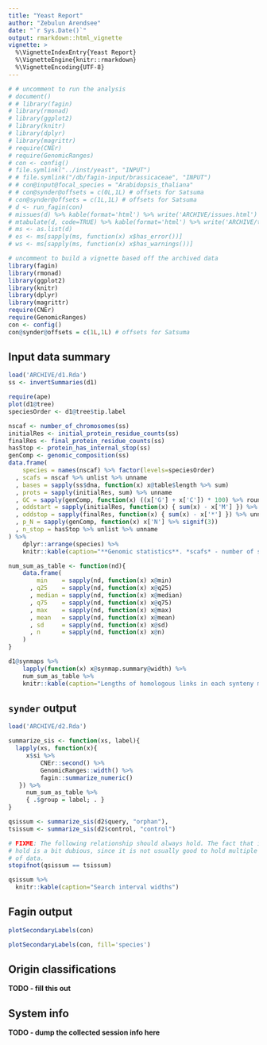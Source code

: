 ```yaml
---
title: "Yeast Report"
author: "Zebulun Arendsee"
date: "`r Sys.Date()`"
output: rmarkdown::html_vignette
vignette: >
  %\VignetteIndexEntry{Yeast Report}
  %\VignetteEngine{knitr::rmarkdown}
  %\VignetteEncoding{UTF-8}
---
```


```r
# # uncomment to run the analysis
# document()
# # library(fagin)
# library(rmonad)
# library(ggplot2)
# library(knitr)
# library(dplyr)
# library(magrittr)
# require(CNEr)
# require(GenomicRanges)
# con <- config()
# file.symlink("../inst/yeast", "INPUT")
# # file.symlink("/db/fagin-input/brassicaceae", "INPUT")
# # con@input@focal_species = "Arabidopsis_thaliana"
# # con@synder@offsets = c(0L,1L) # offsets for Satsuma
# con@synder@offsets = c(1L,1L) # offsets for Satsuma
# d <- run_fagin(con)
# missues(d) %>% kable(format='html') %>% write('ARCHIVE/issues.html')
# mtabulate(d, code=TRUE) %>% kable(format='html') %>% write('ARCHIVE/table.html')
# ms <- as.list(d)
# es <- ms[sapply(ms, function(x) x$has_error())]
# ws <- ms[sapply(ms, function(x) x$has_warnings())]
```

```r
# uncomment to build a vignette based off the archived data
library(fagin)
library(rmonad)
library(ggplot2)
library(knitr)
library(dplyr)
library(magrittr)
require(CNEr)
require(GenomicRanges)
con <- config()
con@synder@offsets = c(1L,1L) # offsets for Satsuma
```

## Input data summary

```r
load('ARCHIVE/d1.Rda')
ss <- invertSummaries(d1)
```

```r
require(ape)
plot(d1@tree)
speciesOrder <- d1@tree$tip.label
```

```r
nscaf <- number_of_chromosomes(ss)
initialRes <- initial_protein_residue_counts(ss)
finalRes <- final_protein_residue_counts(ss)
hasStop <- protein_has_internal_stop(ss)
genComp <- genomic_composition(ss)
data.frame(
    species = names(nscaf) %>% factor(levels=speciesOrder)
  , scafs = nscaf %>% unlist %>% unname
  , bases = sapply(ss$dna, function(x) x@table$length %>% sum)
  , prots = sapply(initialRes, sum) %>% unname
  , GC = sapply(genComp, function(x) ((x['G'] + x['C']) * 100) %>% round)
  , oddstart = sapply(initialRes, function(x) { sum(x) - x['M'] }) %>% unname
  , oddstop = sapply(finalRes, function(x) { sum(x) - x['*'] }) %>% unname
  , p_N = sapply(genComp, function(x) x['N'] %>% signif(3))
  , n_stop = hasStop %>% unlist %>% unname
) %>%
    dplyr::arrange(species) %>%
    knitr::kable(caption="**Genomic statistics**. *scafs* - number of scaffolds in the genome. *bases* - total number of bases in the genome. *prots* - total number of protein coding models. *GC* - the percent of G and C nucleotides in the genome. *oddstart* - number of coding sequences that do not begin with M. *oddstop* - number of coding sequences that do not end with a stop (\\*). *p_N* - number of unknown nucleotides (N) in the genome. *n_stop* - number of coding sequences with an internal stop.")
```

```r
num_sum_as_table <- function(nd){
    data.frame(
        min    = sapply(nd, function(x) x@min)
      , q25    = sapply(nd, function(x) x@q25)
      , median = sapply(nd, function(x) x@median)
      , q75    = sapply(nd, function(x) x@q75)
      , max    = sapply(nd, function(x) x@max)
      , mean   = sapply(nd, function(x) x@mean)
      , sd     = sapply(nd, function(x) x@sd)
      , n      = sapply(nd, function(x) x@n)
    )
}

d1@synmaps %>%
    lapply(function(x) x@synmap.summary@width) %>%
    num_sum_as_table %>%
    knitr::kable(caption="Lengths of homologous links in each synteny map.")
```

## `synder` output

```r
load('ARCHIVE/d2.Rda')

summarize_sis <- function(xs, label){
  lapply(xs, function(x){
     x$si %>%
         CNEr::second() %>%
         GenomicRanges::width() %>%
         fagin::summarize_numeric()
   }) %>%
     num_sum_as_table %>%
     { .$group = label; . }
}

qsissum <- summarize_sis(d2$query, "orphan"),
tsissum <- summarize_sis(d2$control, "control")

# FIXME: The following relationship should always hold. The fact that it does
# hold is a bit dubious, since it is not usually good to hold multiple copies
# of data.
stopifnot(qsissum == tsissum)

qsissum %>%
  knitr::kable(caption="Search interval widths")
```

## Fagin output

```r
plotSecondaryLabels(con)
```

```r
plotSecondaryLabels(con, fill='species')
```

## Origin classifications

**TODO - fill this out**

## System info

**TODO - dump the collected session info here**
